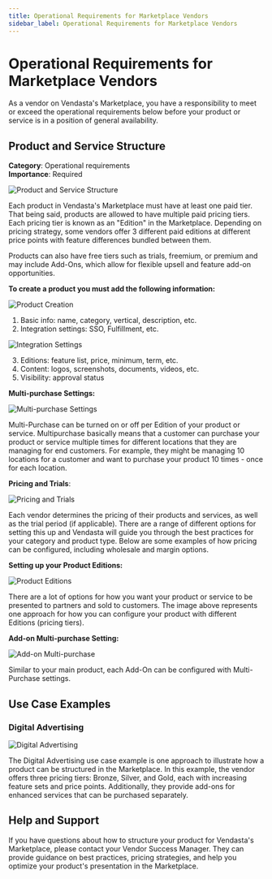 ```yaml
---
title: Operational Requirements for Marketplace Vendors
sidebar_label: Operational Requirements for Marketplace Vendors
---
```


# Operational Requirements for Marketplace Vendors

As a vendor on Vendasta's Marketplace, you have a responsibility to meet or exceed the operational requirements below before your product or service is in a position of general availability.

## Product and Service Structure

**Category**: Operational requirements  
**Importance**: Required

![Product and Service Structure](./img/partner-center/vendor-onboarding-guide/product-service-structure.jpg)

Each product in Vendasta's Marketplace must have at least one paid tier. That being said, products are allowed to have multiple paid pricing tiers. Each pricing tier is known as an "Edition" in the Marketplace. Depending on pricing strategy, some vendors offer 3 different paid editions at different price points with feature differences bundled between them.

Products can also have free tiers such as trials, freemium, or premium and may include Add-Ons, which allow for flexible upsell and feature add-on opportunities.

**To create a product you must add the following information:**

![Product Creation](./img/partner-center/vendor-onboarding-guide/product-creation.jpg)

1. Basic info: name, category, vertical, description, etc.
2. Integration settings: SSO, Fulfillment, etc.

![Integration Settings](./img/partner-center/vendor-onboarding-guide/integration-settings.jpg)

3. Editions: feature list, price, minimum, term, etc.
4. Content: logos, screenshots, documents, videos, etc.
5. Visibility: approval status

**Multi-purchase Settings:**

![Multi-purchase Settings](./img/partner-center/vendor-onboarding-guide/multi-purchase.jpg)

Multi-Purchase can be turned on or off per Edition of your product or service. Multipurchase basically means that a customer can purchase your product or service multiple times for different locations that they are managing for end customers. For example, they might be managing 10 locations for a customer and want to purchase your product 10 times - once for each location.

**Pricing and Trials**:

![Pricing and Trials](./img/partner-center/vendor-onboarding-guide/pricing-trials.jpg)

Each vendor determines the pricing of their products and services, as well as the trial period (if applicable). There are a range of different options for setting this up and Vendasta will guide you through the best practices for your category and product type. Below are some examples of how pricing can be configured, including wholesale and margin options.

**Setting up your Product Editions:**

![Product Editions](./img/partner-center/vendor-onboarding-guide/product-editions.jpg)

There are a lot of options for how you want your product or service to be presented to partners and sold to customers. The image above represents one approach for how you can configure your product with different Editions (pricing tiers).

**Add-on Multi-purchase Setting:**

![Add-on Multi-purchase](./img/partner-center/vendor-onboarding-guide/addon-multi-purchase.jpg)

Similar to your main product, each Add-On can be configured with Multi-Purchase settings.

## Use Case Examples

### Digital Advertising

![Digital Advertising](./img/partner-center/vendor-onboarding-guide/digital-advertising.jpg)

The Digital Advertising use case example is one approach to illustrate how a product can be structured in the Marketplace. In this example, the vendor offers three pricing tiers: Bronze, Silver, and Gold, each with increasing feature sets and price points. Additionally, they provide add-ons for enhanced services that can be purchased separately.

## Help and Support

If you have questions about how to structure your product for Vendasta's Marketplace, please contact your Vendor Success Manager. They can provide guidance on best practices, pricing strategies, and help you optimize your product's presentation in the Marketplace.